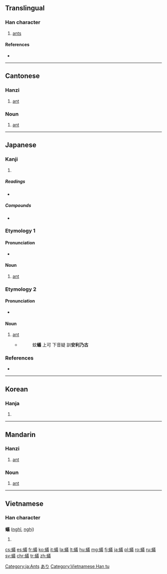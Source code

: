 {{also|蚁}}<!-- may be replaced by zh-forms -->
==Translingual==

===Han character===
{{Han char|rn=142|rad=虫|as=13|sn=19|four=5815<sub>3</sub>|canj=中戈廿土戈 (LITGI)|ids=⿰[[虫]][[義]]}}

# [[ant]]s

====References====
* {{Han ref|kx=1099.030|dkj=33672|dj=1563.080|hdz=42898.110|uh=87FB|ud=34811|bh=C3C6|bd=50118}}

----

==Cantonese==

===Hanzi===
{{yue-hanzi|jyut=ngai5|y=ngai5|sim=蚁}}

# [[ant]]

===Noun===
{{yue-noun|t|jyut=ngai5|y=ngai5|sim=蚁}}

# [[ant]]

----

==Japanese==

===Kanji===
{{ja-kanji|grade=9|rs=虫13}}

# {{defn|lang=ja|sort=虫13}}

=====Readings=====
* {{ja-readings|on=[[ぎ]] (gi)|kun=[[あり]] (ari)}}

=====Compounds=====
* {{ja-r|蟻酸|ぎさん|gloss=[[formic acid]]}}

===Etymology 1===

====Pronunciation====
* {{IPA|/ari/|lang=ja}}

====Noun====
{{ja-noun|あり}}

# [[ant]]

===Etymology 2===

====Pronunciation====
* {{IPA|/arinoko/|lang=ja}}

====Noun====
{{ja-noun|ありのこ}}

# [[ant]]
#* {{RQ:Shin'yaku Kegonkyō Ongi Shiki|161}}
#*: 蚊'''蟻''' 上可 下音疑 訓'''安利乃古'''

===References===
* {{Shin'yaku Kegonkyō Ongi Shiki}}

[[Category:ja:Ants]]
[[Category:ja:Insects|あり]]

----

==Korean==

===Hanja===
{{ko-hanja|hangeul=의|eumhun=|rv=ui|mr=ŭi|y=uy}}

# {{defn|lang=ko|sort=虫13}}

----

==Mandarin==

===Hanzi===
{{cmn-hanzi|sim=蚁|pin=[[jǐ]] ([[ji3]]), [[yǐ]] ([[yi3]])|wg=chi<sup>3</sup>, i<sup>3</sup>}}

# [[ant]]

===Noun===
{{cmn-noun|t|sim=蚁|pin=[[jǐ]] ([[ji3]]), [[yǐ]] ([[yi3]])|rs=虫13}}

# [[ant]]

----

==Vietnamese==

===Han character===
'''蟻''' ([[nghĩ]], [[nghị]])

# {{defn|lang=vi}}

[[Category:Vietnamese Han tu]]

[[cs:蟻]]
[[es:蟻]]
[[fr:蟻]]
[[ko:蟻]]
[[it:蟻]]
[[la:蟻]]
[[lt:蟻]]
[[hu:蟻]]
[[mg:蟻]]
[[fj:蟻]]
[[ja:蟻]]
[[pl:蟻]]
[[ro:蟻]]
[[ru:蟻]]
[[sv:蟻]]
[[chr:蟻]]
[[tr:蟻]]
[[zh:蟻]]